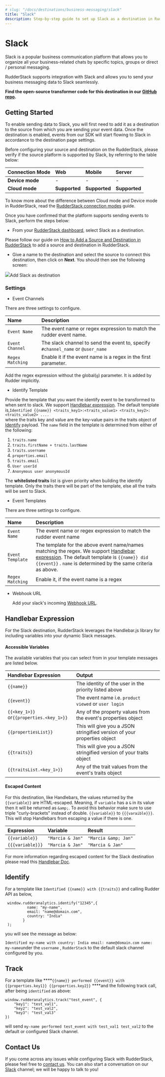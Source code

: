```yaml
---
# slug: "/docs/destinations/business-messaging/slack"
title: "Slack"
description: Step-by-step guide to set up Slack as a destination in RudderStack
---
```


# Slack

Slack is a popular business communication platform that allows you to organize all your business-related chats by specific topics, groups or direct / personal messaging.

RudderStack supports integration with Slack and allows you to send your business messaging data to Slack seamlessly.

<div class="successBlock">

  **Find the open-source transformer code for this destination in our <a href="https://github.com/rudderlabs/rudder-transformer/tree/master/v0/destinations/slack">GitHub repo</a>.**
</div>

## Getting Started

To enable sending data to Slack, you will first need to add it as a destination to the source from which you are sending your event data. Once the destination is enabled, events from our SDK will start flowing to Slack in accordance to the destination page settings.

Before configuring your source and destination on the RudderStack, please verify if the source platform is supported by Slack, by referring to the table below:

| **Connection Mode** | **Web**       | **Mobile**    | **Server**    |
| :------------------ | :------------ | :------------ | :------------ |
| **Device mode**     | -             | -             | -             |
| **Cloud** **mode**  | **Supported** | **Supported** | **Supported** |

<div class="infoBlock">

To know more about the difference between Cloud mode and Device mode in RudderStack, read the <a href="../../get-started/rudderstack-connection-modes">RudderStack connection modes</a> guide.

</div>

Once you have confirmed that the platform supports sending events to Slack, perform the steps below:

- From your [RudderStack dashboard](https://app.rudderlabs.com/), select Slack as a destination.

<div class="infoBlock">

Please follow our guide on <a href="../connections/adding-source-and-destination-rudderstack">How to Add a Source and Destination in RudderStack</a> to add a source and destination in RudderStack.

</div>

- Give a name to the destination and select the source to connect this destination, then click on **Next**. You should then see the following screen:

<img src="../../../../images/assets/slack-settings.png" /><span class="imageTitle">Add Slack as destination</span>

### Settings

- Event Channels

There are three settings to configure.

| Name             | Description                                                                     |
| :--------------- | :------------------------------------------------------------------------------ |
| `Event Name`     | The event name or regex expression to match the rudder event name.              |
| `Event Channel`  | The slack channel to send the event to, specify `#channel_name` or `@user_name` |
| `Regex Matching` | Enable it if the event name is a regex in the first parameter.                  |

<div class="warningBlock">

Add the regex expression without the global\(`g`\) parameter. It is added by Rudder implicitly.

</div>

- Identify Template 

Provide the template that you want the identify event to be transformed to when sent to slack. We support [Handlebar expression](https://handlebarsjs.com/guide/expressions.html). The default template is,`Identified {{name}} <traits_key1>:<traits_value1> <traits_key2>:<traits_value2> ....`  
where the traits key and value are the key-value pairs in the traits object of [Identify](https://rudderstack.com/docs/get-started/rudderstack-api-spec#identifypayload) payload. The `name` field in the template is determined from either of the following:

1. `traits.name`
2. `traits.firstName + traits.lastName`
3. `traits.username`
4. `properties.email`
5. `traits.email`
6. `User userId`
7. `Anonymous user anonymousId`

<div class="infoBlock">

The **whitelisted traits** list is given priority when building the identify template. Only the traits there will be part of the template, else all the traits will be sent to Slack.

</div>

- Event Templates

There are three settings to configure.

| Name             | Description                                                                                                                                                                                                                                                |
| :--------------- | :--------------------------------------------------------------------------------------------------------------------------------------------------------------------------------------------------------------------------------------------------------- |
| `Event Name`     | The event name or regex expression to match the rudder event name                                                                                                                                                                                          |
| `Event Template` | The template for the above event name/names matching the regex. We support [Handlebar expression](https://handlebarsjs.com/guide/expressions.html). The default template is `{{name}} did {{event}}` . `name` is determined by the same criteria as above. |
| `Regex Matching` | Enable it, if the event name is a regex                                                                                                                                                                                                                    |

- Webhook URL

  Add your slack's incoming [Webhook URL](https://my.slack.com/services/new/incoming-webhook/).

## Handlebar Expression

For the Slack destination, RudderStack leverages the Handlebar.js library for including variables into your dynamic Slack messages.

#### Accessible Variables

The available variables that you can select from in your template messages are listed below.

| Handlebar Expression                     | Output                                                                  |
| :--------------------------------------- | :---------------------------------------------------------------------- |
| `{{name}}`                               | The identity of the user in the priority listed above                   |
| `{{event}}`                              | The event name i.e. `product viewed` or `user login`                    |
| `{{<key_1>}}` or`{{properties.<key_1>}}` | Any of the property values from the event's properties object           |
| `{{propertiesList}}`                     | This will give you a JSON stringified version of your properties object |
| `{{traits}}`                             | This will give you a JSON stringified version of your traits object     |
| `{{traitsList.<key_1>}}`                 | Any of the trait values from the event's traits object                  |

#### Escaped Content

For this destination, like Handlebars, the values returned by the `{{variable}}` are HTML-escaped. Meaning, if `variable` has a `&` in its value then it will be returned as `&amp;`. To avoid this behavior make sure to use triple "curly-brackets" instead of double. `{{variable}}` to `{{{varaible}}}`. This will stop Handlebars from escaping a value if there is one.

| Expression       | Variable         | Result               |
| :--------------- | :--------------- | :------------------- |
| `{{variable}}`   | `"Marcia & Jan"` | `"Marcia &amp; Jan"` |
| `{{{variable}}}` | `"Marcia & Jan"` | `"Marcia & Jan"`     |

For more information regarding escaped content for the Slack destination please read this [Handlebar Doc](https://handlebarsjs.com/guide/expressions.html#html-escaping).

## Identify

For a template like `Identified {{name}} with {{traits}}` and calling Rudder API as below,

```text
 window.rudderanalytics.identify("12345",{
          name: "my-name",
          email: "name@domain.com",
          country: "India"
        }
 );
```

you will see the message as below:

`Identified my-name with country: India email: name@domain.com name: my-name`under the `username` , `RudderStack` to the default slack channel configured by you.

## Track

For a template like \***\*`{{name}} performed {{event}} with {{properties.key1}} {{properties.key2}}` \*\***and the following track call, after being `identified` as above:

```text
window.rudderanalytics.track("test_event", {
    "key1": "test_val1",
    "key2": "test_val2",
    "key3": "test_val3"
})
```

will send `my-name performed test_event with test_val1 test_val2` to the default or configured Slack channel.

## Contact Us

If you come across any issues while configuring Slack with RudderStack, please feel free to [contact us](mailto:%20docs@rudderstack.com). You can also start a conversation on our [Slack](https://rudderstack.com/join-rudderstack-slack-community) channel; we will be happy to talk to you!
